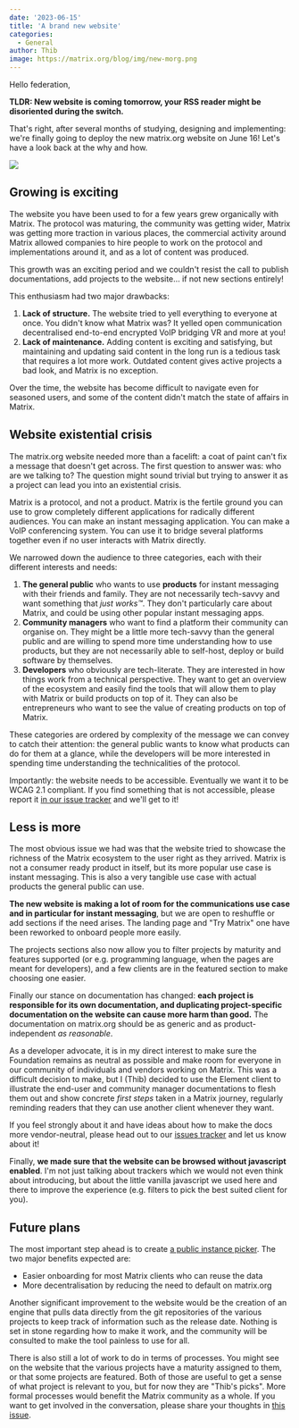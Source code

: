 ```yaml
---
date: '2023-06-15'
title: 'A brand new website'
categories:
  - General
author: Thib
image: https://matrix.org/blog/img/new-morg.png
---
```


Hello federation,

**TLDR: New website is coming tomorrow, your RSS reader might be disoriented during the switch.**

That's right, after several months of studying, designing and implementing: we're finally going to deploy the new matrix.org website on June 16! Let's have a look back at the why and how.

![](/blog/img/new-morg.png)

## Growing is exciting

The website you have been used to for a few years grew organically with Matrix. The protocol was maturing, the community was getting wider, Matrix was getting more traction in various places, the commercial activity around Matrix allowed companies to hire people to work on the protocol and implementations around it, and as a lot of content was produced.

This growth was an exciting period and we couldn't resist the call to publish documentations, add projects to the website… if not new sections entirely!

This enthusiasm had two major drawbacks:

1. **Lack of structure.** The website tried to yell everything to everyone at once. You didn't know what Matrix was? It yelled open communication decentralised end-to-end encrypted VoIP bridging VR and more at you!
2. **Lack of maintenance.** Adding content is exciting and satisfying, but maintaining and updating said content in the long run is a tedious task that requires a lot more work. Outdated content gives active projects a bad look, and Matrix is no exception.

Over the time, the website has become difficult to navigate even for seasoned users, and some of the content didn't match the state of affairs in Matrix.

## Website existential crisis

The matrix.org website needed more than a facelift: a coat of paint can't fix a message that doesn't get across. The first question to answer was: who are we talking to? The question might sound trivial but trying to answer it as a project can lead you into an existential crisis.

Matrix is a protocol, and not a product. Matrix is the fertile ground you can use to grow completely different applications for radically different audiences. You can make an instant messaging application. You can make a VoIP conferencing system. You can use it to bridge several platforms together even if no user interacts with Matrix directly.

We narrowed down the audience to three categories, each with their different interests and needs:

1. **The general public** who wants to use **products** for instant messaging with their friends and family. They are not necessarily tech-savvy and want something that _just works™_. They don't particularly care about Matrix, and could be using other popular instant messaging apps.
2. **Community managers** who want to find a platform their community can organise on. They might be a little more tech-savvy than the general public and are willing to spend more time understanding how to use products, but they are not necessarily able to self-host, deploy or build software by themselves.
3. **Developers** who obviously are tech-literate. They are interested in how things work from a technical perspective. They want to get an overview of the ecosystem and easily find the tools that will allow them to play with Matrix or build products on top of it. They can also be entrepreneurs who want to see the value of creating products on top of Matrix.

These categories are ordered by complexity of the message we can convey to catch their attention: the general public wants to know what products can do for them at a glance, while the developers will be more interested in spending time understanding the technicalities of the protocol.

Importantly: the website needs to be accessible. Eventually we want it to be WCAG 2.1 compliant. If you find something that is not accessible, please report it [in our issue tracker](https://github.com/matrix-org/matrix.org/issues) and we'll get to it!

## Less is more

The most obvious issue we had was that the website tried to showcase the richness of the Matrix ecosystem to the user right as they arrived. Matrix is not a consumer ready product in itself, but its more popular use case is instant messaging. This is also a very tangible use case with actual products the general public can use.

**The new website is making a lot of room for the communications use case and in particular for instant messaging**, but we are open to reshuffle or add sections if the need arises. The landing page and "Try Matrix" one have been reworked to onboard people more easily.

The projects sections also now allow you to filter projects by maturity and features supported (or e.g. programming language, when the pages are meant for developers), and a few clients are in the featured section to make choosing one easier.

Finally our stance on documentation has changed: **each project is responsible for its own documentation, and duplicating project-specific documentation on the website can cause more harm than good.** The documentation on matrix.org should be as generic and as product-independent _as reasonable_.

As a developer advocate, it is in my direct interest to make sure the Foundation remains as neutral as possible and make room for everyone in our community of individuals and vendors working on Matrix. This was a difficult decision to make, but I (Thib) decided to use the Element client to illustrate the end-user and community manager documentations to flesh them out and show concrete _first steps_ taken in a Matrix journey, regularly reminding readers that they can use another client whenever they want.

If you feel strongly about it and have ideas about how to make the docs more vendor-neutral, please head out to our [issues tracker](https://github.com/matrix-org/matrix.org/issues) and let us know about it!

Finally, **we made sure that the website can be browsed without javascript enabled**. I'm not just talking about trackers which we would not even think about introducing, but about the little vanilla javascript we used here and there to improve the experience (e.g. filters to pick the best suited client for you).

## Future plans

The most important step ahead is to create [a public instance picker](https://github.com/matrix-org/matrix.org/issues/1570). The two major benefits expected are:

- Easier onboarding for most Matrix clients who can reuse the data
- More decentralisation by reducing the need to default on matrix.org

Another significant improvement to the website would be the creation of an engine that pulls data directly from the git repositories of the various projects to keep track of information such as the release date. Nothing is set in stone regarding how to make it work, and the community will be consulted to make the tool painless to use for all.

There is also still a lot of work to do in terms of processes. You might see on the website that the various projects have a maturity assigned to them, or that some projects are featured. Both of those are useful to get a sense of what project is relevant to you, but for now they are "Thib's picks". More formal processes would benefit the Matrix community as a whole. If you want to get involved in the conversation, please share your thoughts in [this issue](https://github.com/matrix-org/matrix.org/issues/1584).
